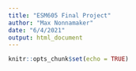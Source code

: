 ```yaml
---
title: "ESM605 Final Project"
author: "Max Nonnamaker"
date: "6/4/2021"
output: html_document
---
```


```r
knitr::opts_chunk$set(echo = TRUE)
```


